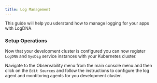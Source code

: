 ```yaml
---
title: Log Management
---
```


<PageDescription>
This guide will help you uderstand how to manage logging for your apps with LogDNA
</PageDescription>

### Setup Operations

Now that your development cluster is configured you can now register `LogDNA` and `SysDig` service instances with your Kubernetes cluster. 

Navigate to the Observability menu from the main console menu and then click on the `Edit Sources` and follow the instructions to configure the log agent and montitoring agents for you development cluster. 
